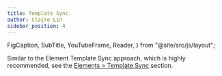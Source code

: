 ```yaml
---
title: Template Sync.
author: Claire Lin
sidebar_position: 4
---
```


  FigCaption,
  SubTitle,
  YouTubeFrame,
  Reader,
} from "@site/src/js/layout";

<SubTitle text="Synchronize the collective contributions templates from the LabIMotion Hub." />
<Reader text="Designer" />

Similar to the Element Template Sync approach, which is highly recommended, see the [Elements > Template Sync](../elements/template-sync) section.
